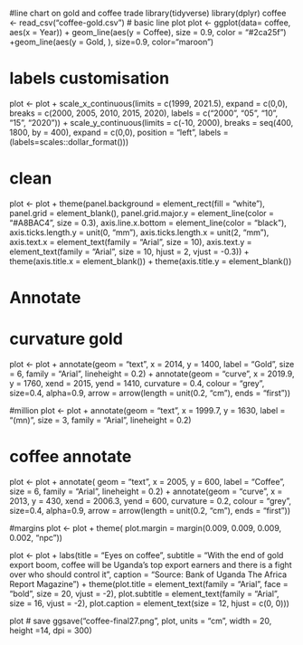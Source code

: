 #line chart on gold and coffee trade 
library(tidyverse)
library(dplyr)
coffee <- read_csv("coffee-gold.csv")
# basic line plot 
plot <- ggplot(data= coffee, aes(x = Year)) + geom_line(aes(y = Coffee), size = 0.9, color = "#2ca25f") +geom_line(aes(y = Gold, ), size=0.9, color="maroon")

# labels customisation 
plot <- plot + scale_x_continuous(limits = c(1999, 2021.5), expand = c(0,0), breaks = c(2000, 2005, 2010, 2015, 2020), labels = c("2000", "05", "10", "15", "2020")) + scale_y_continuous(limits = c(-10, 2000), breaks = seq(400, 1800, by = 400), expand = c(0,0), position = "left", labels = (labels=scales::dollar_format()))

# clean

plot <- plot + theme(panel.background = element_rect(fill = "white"), panel.grid = element_blank(), panel.grid.major.y = element_line(color = "#A8BAC4", size = 0.3), axis.line.x.bottom = element_line(color = "black"),  axis.ticks.length.y = unit(0, "mm"), axis.ticks.length.x = unit(2, "mm"), axis.text.x = element_text(family = "Arial", size = 10), axis.text.y = element_text(family = "Arial", size = 10, hjust = 2, vjust = -0.3)) + theme(axis.title.x = element_blank()) + theme(axis.title.y = element_blank())

# Annotate 
# curvature gold
plot <- plot + annotate(geom = "text", x = 2014, y = 1400, label = "Gold", size = 6, family = "Arial", lineheight = 0.2) + annotate(geom = "curve", x = 2019.9, y = 1760, xend = 2015, yend = 1410, curvature = 0.4, colour = "grey", size=0.4, alpha=0.9, arrow = arrow(length = unit(0.2, "cm"), ends = "first"))

#million
plot <- plot + annotate(geom = "text", x = 1999.7, y = 1630, label = "(mn)", size = 3, family = "Arial", lineheight = 0.2)

# coffee annotate 

plot <- plot + annotate( geom = "text", x = 2005, y = 600, label = "Coffee", size = 6, family = "Arial", lineheight = 0.2) + annotate(geom = "curve", x = 2013, y = 430, xend = 2006.3, yend = 600, curvature = 0.2, colour = "grey", size=0.4, alpha=0.9, arrow = arrow(length = unit(0.2, "cm"), ends = "first"))

#margins
plot <- plot + theme( plot.margin = margin(0.009, 0.009, 0.009, 0.002, "npc"))


plot <- plot + labs(title = "Eyes on coffee", subtitle = "With the end of gold export boom, coffee will be Uganda's \n top export earners and there is a fight over who should control it", caption = "Source: Bank of Uganda \n The Africa Report Magazine") + theme(plot.title = element_text(family = "Arial", face = "bold", size = 20, vjust = -2), plot.subtitle = element_text(family = "Arial", size = 16, vjust = -2), plot.caption = element_text(size = 12, hjust = c(0, 0)))

plot
# save
ggsave("coffee-final27.png", plot, units = "cm", width = 20, height =14, dpi = 300)
